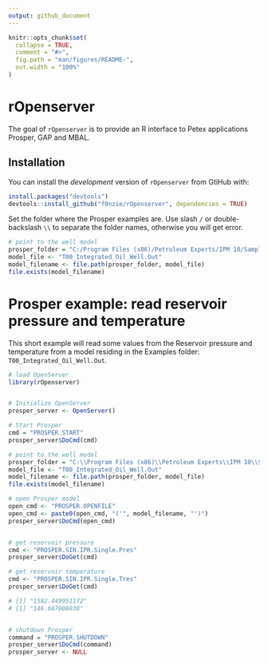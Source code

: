 ```yaml
---
output: github_document
---
```


<!-- README.md is generated from README.Rmd. Please edit that file -->

```r
knitr::opts_chunk$set(
  collapse = TRUE,
  comment = "#>",
  fig.path = "man/figures/README-",
  out.width = "100%"
)
```

# rOpenserver

The goal of `rOpenserver` is to provide an R interface to Petex applications Prosper, GAP and MBAL.



## Installation

You can install the *development* version of `rOpenserver` from  GtiHub with:

```r
install.packages("devtools")
devtools::install_github("f0nzie/rOpenserver", dependencies = TRUE)
```



Set the folder where the Prosper examples are. Use slash `/` or double-backslash `\\` to separate the folder names, otherwise you will get error.

```r
# point to the well model
prosper_folder = "C:/Program Files (x86)/Petroleum Experts/IPM 10/Samples/prosper"
model_file <- "T00_Integrated_Oil_Well.Out"
model_filename <- file.path(prosper_folder, model_file)
file.exists(model_filename)
```


# Prosper example: read reservoir pressure and temperature
This short example will read some values from the Reservoir pressure and temperature from a model residing in the Examples folder: `T00_Integrated_Oil_Well.Out`.

```r
# load OpenServer
library(rOpenserver)


# Initialize OpenServer
prosper_server <- OpenServer()

# Start Prosper
cmd = "PROSPER.START"
prosper_server$DoCmd(cmd)

# point to the well model
prosper_folder = "C:\\Program Files (x86)\\Petroleum Experts\\IPM 10\\Samples\\prosper"
model_file <- "T00_Integrated_Oil_Well.Out"
model_filename <- file.path(prosper_folder, model_file)
file.exists(model_filename)

# open Prosper model
open_cmd <- "PROSPER.OPENFILE"
open_cmd <- paste0(open_cmd, "('", model_filename, "')")
prosper_server$DoCmd(open_cmd)


# get reservoir pressure
cmd <- "PROSPER.SIN.IPR.Single.Pres"
prosper_server$DoGet(cmd)

# get reservoir temperature
cmd <- "PROSPER.SIN.IPR.Single.Tres"
prosper_server$DoGet(cmd)

# [1] "1582.449951172"
# [1] "146.667008038"


# shutdown Prosper
command = "PROSPER.SHUTDOWN"
prosper_server$DoCmd(command)
prosper_server <- NULL
```
